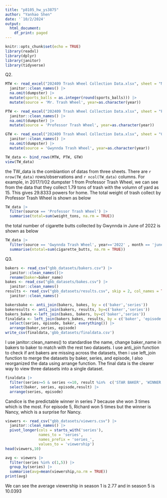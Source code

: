 ```yaml
---
title: "p8105_hw_ys3875"
author: "Yanhao Shen"
date: '`10/2/2024'
output:
  html_document:
    df_print: paged
---
```


```r
knitr::opts_chunk$set(echo = TRUE)
library(readxl)
library(dplyr)
library(janitor)
library(tidyverse)
```



Q2.

```r
MTW <- read_excel("202409 Trash Wheel Collection Data.xlsx", sheet = "Mr. Trash Wheel") |>
  janitor::clean_names() |>
  na.omit(dumpster) |>
  mutate(sports_balls = as.integer(round(sports_balls))) |>
  mutate(source = 'Mr. Trash Wheel', year=as.character(year))

PTW <- read_excel("202409 Trash Wheel Collection Data.xlsx", sheet = "Professor Trash Wheel") |>
  janitor::clean_names() |>
  na.omit(dumpster) |>
  mutate(source = 'Professor Trash Wheel', year=as.character(year))

GTW <- read_excel("202409 Trash Wheel Collection Data.xlsx", sheet = "Gwynnda Trash Wheel") |>
  janitor::clean_names() |>
  na.omit(dumpster) |>
  mutate(source = 'Gwynnda Trash Wheel', year=as.character(year))

TW_data <- bind_rows(MTW, PTW, GTW)
view(TW_data)
```

the TW_data is the combiantion of datas from three sheets. There are `r nrow(TW_data)` rows/observations and `r ncol(TW_data)` columns. For example, in 2017/1/02 dumpster 1 from Professor Trash Wheel, we can see from the data that they collect 1.79 tons of trash with the volumn of yard as 15. This gives 29.8333 powers for home. The total weight of trash collect by Professor Trash Wheel is shown as below

```r
TW_data |>
  filter(source == 'Professor Trash Wheel') |>
  summarise(total=sum(weight_tons, na.rm = TRUE))
```

the total number of cigarette butts collected by Gwynnda in June of 2022 is shown as below

```r
TW_data |>
  filter(source == 'Gwynnda Trash Wheel', year=='2022' , month == 'june') |>
  summarise(ntotal=sum(cigarette_butts, na.rm = TRUE))
```

Q3.

```r
bakers <- read_csv("gbb_datasets/bakers.csv") |>
  janitor::clean_names()|>
  rename(baker=baker_name)
bakes <- read_csv("gbb_datasets/bakes.csv") |>
  janitor::clean_names() 
results <- read_csv("gbb_datasets/results.csv", skip = 2, col_names = TRUE) |>
  janitor::clean_names()

bakersbake <- anti_join(bakers, bakes, by = c('baker','series'))
bakeresults <- anti_join(bakers, results, by=c('baker','series'))
bakers_bakes <-left_join(bakes, bakers, by=c('baker','series'))
finaldata <- left_join(bakers_bakes, results, by = c('baker', 'episode', 'series')) |>
  select(series, episode, baker, everything()) |>
  arrange(baker,series, episode)
write_csv(finaldata,'gbb_datasets/finaldata.csv')
```

I use janitor::clean_names() to standardise the name, change baker_name in bakers to baker to match with the rest two datasets. I use anti_join function to check if ant bakers are missing across the datasets, then i use left_join function to merge the datasets by baker, series, and episode, I also reorganized the data using arrange function. The final data is the clearer way to view three datasets into a single dataset.

```r
finaldata |>
  filter(series>=5 & series <=10, result %in%  c('STAR BAKER', 'WINNER')) |>
  select(baker, series, episode,result) |>
  arrange(series, episode)

```

Candice is the predictable winner in series 7 because she won 3 times which is the most. For episode 5, Richard won 5 times but the winner is Nancy, which is a surprise for Nancy.

```r
viewers <- read_csv("gbb_datasets/viewers.csv") |>
  janitor::clean_names() |>
  pivot_longer(cols = starts_with('series'),
               names_to = 'series',
               names_prefix = 'series_',
               values_to = 'viewership')
head(viewers,10)

avg <- viewers |>
  filter(series %in% c(1,5)) |>
  group_by(series) |>
  summarise(avg=mean(viewership,na.rm = TRUE))
print(avg)
```

We can see the average viewership in season 1 is 2.77 and in season 5 is 10.0393
